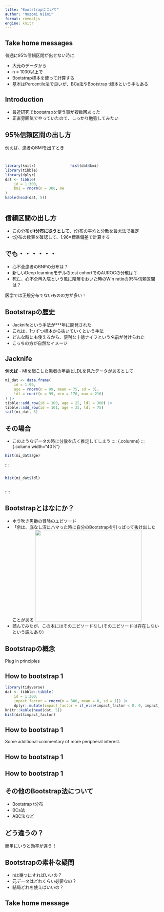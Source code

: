 ```yaml
---
title: "Bootstrapについて"
author: "Nozomi Niimi"
format: revealjs
engine: knitr
---
```


## Take home messages

普通に95%信頼区間が出せない時に. 

- 大元のデータから
- n = 1000以上で
- Bootstrap標本を使って計算する
- 基本はPercentile法で良いが、BCa法やBootstrap t標本という手もある

## Introduction

- 最近研究でbootstrapを使う事が複数回あった
- 正直雰囲気でやっていたので、しっかり勉強してみたい

## 95％信頼区間の出し方
例えば、患者のBMIを出すとき


## 

:::: {.columns}
::: {.column width="40%"}
```r
library(knitr)
library(tibble)
library(dplyr)
dat <- tibble(
    id = 1:300, 
    bmi = rnorm(n = 300, mean = 21, sd = 1.0)
)
kable(head(dat, 5))
```
:::

::: {.column width="60%"}

```r
hist(dat$bmi)
```

:::

::::

## 信頼区間の出し方

- この分布が**t分布に従うとして**、t分布の平均と分散を最尤法で推定
- t分布の数表を確認して、1.96×標準偏差で計算する


## でも・・・・・・

- 心不全患者のBNPの分布は？
- 新しいDeep learningモデルのtest cohortでのAUROCの分散は？
- 死亡、心不全再入院という風に階層をおいた時のWin ratioの95%信頼区間は？

医学では正規分布でないものの方が多い！

## Bootstrapの歴史
- Jacknifeという手法が***年に開発された
- これは、1つずつ標本から抜いていくという手法
- どんな時にも使えるから、便利な十徳ナイフという名前が付けられた
- こっちの方が自然なイメージ

## Jacknife
**例えば**
- MIを起こした患者の年齢とLDLを見たデータがあるとして
```r
mi_dat <- data.frame(
    id = 1:99, 
    age = rnorm(n = 99, mean = 75, sd = 3), 
    ldl = runif(n = 99, min = 170, max = 210)
) |> 
tibble::add_row(id = 100, age = 25, ldl = 300) |> 
tibble::add_row(id = 101, age = 35, ldl = 75)
tail(mi_dat, 3)
```

## その場合
- このようなデータの時に分散を広く推定してしまう
:::: {.columns}
::: {.column width="40%"}
```r
hist(mi_dat$age)
```
:::

::: {.column width="60%"}
```r
hist(mi_dat$ldl)
```
:::
::::

## Bootstrapとはなにか？
- ホラ吹き男爵の冒険のエピソード
- 「余は、底なし沼にハマった時に自分のBootstrapを引っぱって抜け出したことがある
![](images/horafuki.png){.absolute top=200 left=0 width="350" height="300"}
- 読んでみたが、この本にはそのエピソードなし(そのエピソードは存在しないという説もあり)


## Bootstrapの概念

Plug in principles

## How to bootstrap 1

```r
library(tidyverse)
dat <- tibble::tibble(
    id = 1:300, 
    impact_factor = rnorm(n = 300, mean = 0, sd = 1)) |> 
    dplyr::mutate(impact_factor = if_else(impact_factor < 0, 0, impact_factor))
knitr::kable(head(dat, 5))
hist(dat$impact_factor)
```

## How to bootstrap 1
::: aside
Some additional commentary of more peripheral interest.
:::
## How to bootstrap 1

## How to bootstrap 1

## その他のBootstrap法について

- Bootstrap t分布
- BCa法
- ABC法など

## どう違うの？

簡単にいうと効率が違う！

## Bootstrapの素朴な疑問

- nは幾つにすればいいの？
- 元データはどれくらい必要なの？
- 結局どれを使えばいいの？

## Take home message






